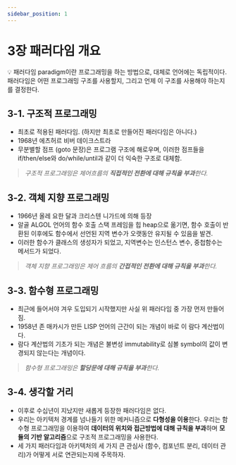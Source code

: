 ```yaml
---
sidebar_position: 1
---
```


# 3장 패러다임 개요

💡 패러다임 paradigm이란 프로그래밍을 하는 방법으로, 대체로 언어에는 독립적이다. 패러다임은 어떤 프로그래밍 구조를 사용할지, 그리고 언제 이 구조를 사용해야 하는지를 결정한다.

## 3-1. 구조적 프로그래밍

- 최초로 적용된 패러다임. (하지만 최초로 만들어진 패러다임은 아니다.)
- 1968년 에츠허르 비버 데이크스트라
- 무분별할 점프 (goto 문장)은 프로그램 구조에 해로우며, 이러한 점프들을 if/then/else와 do/while/until과 같이 더 익숙한 구조로 대체함.

> _구조적 프로그래밍은 제어흐름의 **직접적인 전환에 대해 규칙을 부과**한다._

## 3-2. 객체 지향 프로그래밍

- 1966년 올레 요한 달과 크리스텐 니가드에 의해 등장
- 알골 ALGOL 언어의 함수 호출 스택 프레임을 힙 heap으로 옮기면, 함수 호출이 반환된 이후에도 함수에서 선언된 지역 변수가 오랫동안 유지될 수 있음을 발견.
- 이러한 함수가 클래스의 생성자가 되었고, 지역변수는 인스턴스 변수, 중첩함수는 메서드가 되었다.

> _객체 지향 프로그래밍은 제어 흐름의 **간접적인 전환에 대해 규칙을 부과**한다._

## 3-3. 함수형 프로그래밍

- 최근에 들어서야 겨우 도입되기 시작했지만 사실 위 패러다임 중 가장 먼저 만들어짐.
- 1958년 존 매카시가 만든 LISP 언어의 근간이 되는 개념이 바로 이 람다 계산법이다.
- 람다 계산법의 기초가 되는 개념은 불변성 immutability로 심볼 symbol의 값이 변경되지 않는다는 개념이다.

> _함수형 프로그래밍은 **할당문에 대해 규칙을 부과**한다._

## 3-4. 생각할 거리

- 이후로 수십년이 지났지만 새롭게 등장한 패러다임은 없다.
- 우리는 아키텍처 경계를 넘나들기 위한 메커니즘으로 **다형성을 이용**한다. 우리는 함수형 프로그래밍을 이용하여 **데이터의 위치와 접근방법에 대해 규칙을 부과**하며 **모듈의 기반 알고리즘**으로 구조적 프로그래밍을 사용한다.
- 세 가지 패러다임과 아키텍처의 세 가지 큰 관심사 (함수, 컴포넌트 분리, 데이터 관리)가 어떻게 서로 연관되는지에 주목하자.
